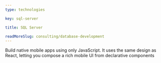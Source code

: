 ```yaml
---
type: technologies

key: sql-server

title: SQL Server

readMoreSlug: consulting/database-development
---
```


Build native mobile apps using only JavaScript. It uses the same design as React, letting you compose a rich mobile UI from declarative components
